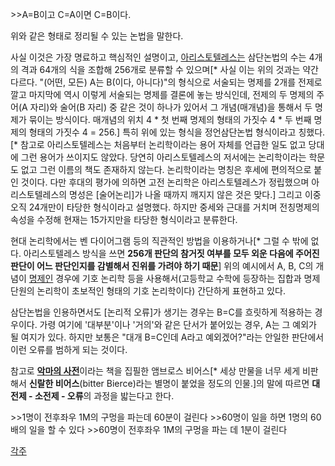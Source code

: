 >>A=B이고 C=A이면 C=B이다.

위와 같은 형태로 정리될 수 있는 논법을 말한다.

사실 이것은 가장 명료하고 핵심적인 설명이고, [[아리스토텔레스]]는 삼단논법의 수는 4개의 격과 64개의 식을 조합해 256개로 분류할 수 있으며[* 사실 이는 위의 것과는 약간 다르다. "(어떤, 모든) A는 B(이다, 아니다)"의 형식으로 서술되는 명제를 2개를 전제로 깔고 마지막에 역시 이렇게 서술되는 명제를 결론에 놓는 방식인데, 전제의 두 명제의 주어(A 자리)와 술어(B 자리) 중 같은 것이 하나가 있어서 그 개념(매개념)을 통해서 두 명제가 묶이는 방식이다. 매개념의 위치 4 * 첫 번째 명제의 형태의 가짓수 4 * 두 번째 명제의 형태의 가짓수 4 = 256.] 특히 위에 있는 형식을 정언삼단논법 형식이라고 칭했다.[* 참고로 아리스토텔레스는 처음부터 논리학이라는 용어 자체를 언급한 일도 없고 당대에 그런 용어가 쓰이지도 않았다. 당연히 아리스토텔레스의 저서에는 논리학이라는 학문도 없고 그런 이름의 책도 존재하지 않는다. 논리학이라는 명칭은 후세에 편의적으로 붙인 것이다. 다만 후대의 평가에 의하면 고전 논리학은 아리스토텔레스가 정립했으며 아리스토텔레스의 명성은 [술어논리]가 나올 때까지 깨지지 않은 것은 맞다.] 그리고 이중 오직 24개만이 타당한 형식이라고 설명했다. 하지만 중세와 근대를 거치며 전칭명제의 속성을 수정해 현재는 15가지만을 타당한 형식이라고 분류한다.

현대 논리학에서는 벤 다이어그램 등의 직관적인 방법을 이용하거나[* 그럴 수 밖에 없다. 아리스토텔레스 방식을 쓰면 '''256개 판단의 참거짓 여부를 모두 외운 다음에 주어진 판단이 어느 판단인지를 감별해서 진위를 가려야 하기 때문'''] 위의 예시에서 A, B, C의 개념이 [[명제]]인 경우에 기호 논리학 등을 사용해서(고등학교 수학에 등장하는 집합과 명제 단원의 논리학이 초보적인 형태의 기호 논리학이다) 간단하게 표현하고 있다.

삼단논법을 인용하면서도 [논리적 오류]가 생기는 경우는 B=C를 흐릿하게 적용하는 경우이다. 가령 여기에 '대부분'이나 '거의'와 같은 단서가 붙어있는 경우, A는 그 예외가 될 여지가 있다. 하지만 보통은 "대개 B=C인데 A라고 예외겠어?"라는 안일한 판단에서 이런 오류를 범하게 되는 것이다.

참고로 '''[[악마의 사전]]'''이라는 책을 집필한 앰브로스 비어스[* 세상 만물을 너무 세게 비판해서 '''신랄한 비어스'''(bitter Bierce)라는 별명이 붙었을 정도의 인물.]의 말에 따르면 '''대전제 - 소전제 - 오류'''의 과정을 밟는다고 한다.

>>1명이 전후좌우 1M의 구멍을 파는데 60분이 걸린다
>>60명이 일을 하면 1명의 60배의 일을 할 수 있다
>>60명이 전후좌우 1M의 구멍을 파는 데 1분이 걸린다


[[각주]]
